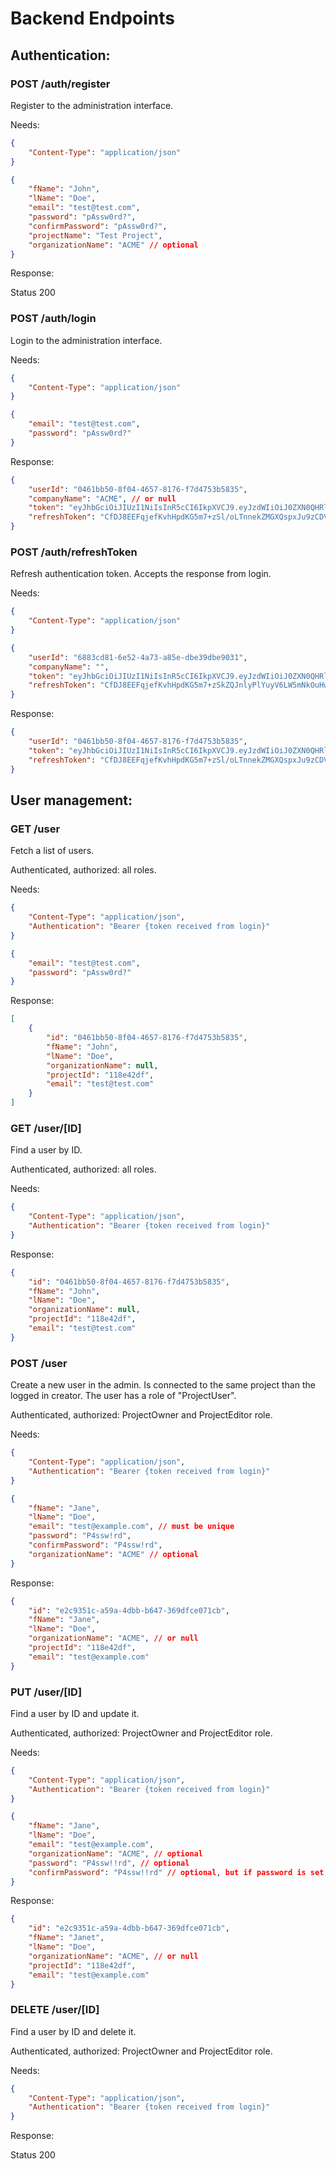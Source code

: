 
<Meta title="Project Plan/Endpoints" />

# Backend Endpoints

<h2 className="sb-unstyled mt-4 mb-2 text-2xl text-zinc-500 uppercase">
	Authentication:
</h2>

<h3 className="sb-unstyled text-xl text-zinc-400">POST /auth/register</h3>

Register to the administration interface.

Needs:

```json Headers
{
	"Content-Type": "application/json"
}
```

```json Body
{
	"fName": "John",
	"lName": "Doe",
	"email": "test@test.com",
	"password": "pAssw0rd?",
	"confirmPassword": "pAssw0rd?",
	"projectName": "Test Project",
	"organizationName": "ACME" // optional
}
```

Response:

Status 200

<h3 className="sb-unstyled text-xl text-zinc-400">POST /auth/login</h3>

Login to the administration interface.

Needs:

```json Headers
{
	"Content-Type": "application/json"
}
```

```json Body
{
	"email": "test@test.com",
	"password": "pAssw0rd?"
}
```

Response:

```json
{
	"userId": "0461bb50-8f04-4657-8176-f7d4753b5835",
	"companyName": "ACME", // or null
	"token": "eyJhbGciOiJIUzI1NiIsInR5cCI6IkpXVCJ9.eyJzdWIiOiJ0ZXN0QHRlc3QuY29tIiwianRpIjoiMzc0NjUwNzAtZjNjNS00ZmU2LWEzZGQtY2JkNDEzNTZlY2Q0IiwiZW1haWwiOiJ0ZXN0QHRlc3QuY29tIiwidWlkIjoiMDQ2MWJiNTAtOGYwNC00NjU3LTgxNzYtZjdkNDc1M2I1ODM1IiwiaHR0cDovL3NjaGVtYXMubWljcm9zb2Z0LmNvbS93cy8yMDA4LzA2L2lkZW50aXR5L2NsYWltcy9yb2xlIjoiUHJvamVjdE93bmVyIiwiZXhwIjoxNjg2NjY2ODMzLCJpc3MiOiJDcmltc29uLUVhZ2xlIiwiYXVkIjoiQ0UtQ01TLUFQSSJ9.OGHEw7C-AShWD1kCVOqpXx0wOl2zYkJMagfFp-gE0sw",
	"refreshToken": "CfDJ8EEFqjefKvhHpdKG5m7+zSl/oLTnnekZMGXQspxJu9zCDVLzPF1lVnpf1y5eqKWRiabZRNs2XvOHdJeJte2yDvq7ukY+r95ldTdLM/5gUYYreM7yAit8BQEgF5/G1Uw5s2b655sSjAkBis2VOVUEkqPBU+DnZPPrDkV3HP4x9THrTgEQYBil9fgoRTcTik3adqp0TxqUfdRozJpyF04kp8ETeqPlgCNyBqn7wp9D97tx"
}
```

<h3 className="sb-unstyled text-xl text-zinc-400">POST /auth/refreshToken</h3>

Refresh authentication token. Accepts the response from login.

Needs:

```json Headers
{
	"Content-Type": "application/json"
}
```

```json Body
{
	"userId": "6883cd81-6e52-4a73-a85e-dbe39dbe9031",
	"companyName": "",
	"token": "eyJhbGciOiJIUzI1NiIsInR5cCI6IkpXVCJ9.eyJzdWIiOiJ0ZXN0QHRlc3QuY29tIiwianRpIjoiMDJkMWU1NmUtNTNiOC00MDBlLTlmYTAtMTI2Yjc0ZjgyZjYwIiwiZW1haWwiOiJ0ZXN0QHRlc3QuY29tIiwidWlkIjoiNjg4M2NkODEtNmU1Mi00YTczLWE4NWUtZGJlMzlkYmU5MDMxIiwiaHR0cDovL3NjaGVtYXMubWljcm9zb2Z0LmNvbS93cy8yMDA4LzA2L2lkZW50aXR5L2NsYWltcy9yb2xlIjoiUHJvamVjdE93bmVyIiwiZXhwIjoxNjg2NjU1NzM4LCJpc3MiOiJDcmltc29uLUVhZ2xlIiwiYXVkIjoiQ0UtQ01TLUFQSSJ9.boq27DPGCCqzHrj7XV658D2k1RyZ0ZZOVoj_ITjbOow",
	"refreshToken": "CfDJ8EEFqjefKvhHpdKG5m7+zSkZQJnlyPlYuyV6LW5mNkOuHwXgOAp9eC1Z3i/g1g6Gq1vB49Nbn3W8PKW4+XAz/jNLqM41ff+s7rbtW1V2xI8Kk9WdIZAkNdBWMRKYuDtyhTrqJfC/7qwLnynrRdC0kKtr7IvGVlyHSycR0F8nawAWr+Kh2+U0ReA1eZQpYuaDCpyEEyt/kfbKuGY78X8JYkkCEkOlW9r/1eZtqyPeqRhD"
}
```

Response:

```json
{
	"userId": "0461bb50-8f04-4657-8176-f7d4753b5835",
	"token": "eyJhbGciOiJIUzI1NiIsInR5cCI6IkpXVCJ9.eyJzdWIiOiJ0ZXN0QHRlc3QuY29tIiwianRpIjoiMzc0NjUwNzAtZjNjNS00ZmU2LWEzZGQtY2JkNDEzNTZlY2Q0IiwiZW1haWwiOiJ0ZXN0QHRlc3QuY29tIiwidWlkIjoiMDQ2MWJiNTAtOGYwNC00NjU3LTgxNzYtZjdkNDc1M2I1ODM1IiwiaHR0cDovL3NjaGVtYXMubWljcm9zb2Z0LmNvbS93cy8yMDA4LzA2L2lkZW50aXR5L2NsYWltcy9yb2xlIjoiUHJvamVjdE93bmVyIiwiZXhwIjoxNjg2NjY2ODMzLCJpc3MiOiJDcmltc29uLUVhZ2xlIiwiYXVkIjoiQ0UtQ01TLUFQSSJ9.OGHEw7C-AShWD1kCVOqpXx0wOl2zYkJMagfFp-gE0sw",
	"refreshToken": "CfDJ8EEFqjefKvhHpdKG5m7+zSl/oLTnnekZMGXQspxJu9zCDVLzPF1lVnpf1y5eqKWRiabZRNs2XvOHdJeJte2yDvq7ukY+r95ldTdLM/5gUYYreM7yAit8BQEgF5/G1Uw5s2b655sSjAkBis2VOVUEkqPBU+DnZPPrDkV3HP4x9THrTgEQYBil9fgoRTcTik3adqp0TxqUfdRozJpyF04kp8ETeqPlgCNyBqn7wp9D97tx"
}
```

<h2 className="sb-unstyled mt-4 mb-2 text-2xl text-zinc-500 uppercase">
	User management:
</h2>

<h3 className="sb-unstyled text-xl text-zinc-400">GET /user</h3>

Fetch a list of users.

Authenticated, authorized: all roles.

Needs:

```json Headers
{
	"Content-Type": "application/json",
	"Authentication": "Bearer {token received from login}"
}
```

```json Body
{
	"email": "test@test.com",
	"password": "pAssw0rd?"
}
```

Response:

```json
[
	{
		"id": "0461bb50-8f04-4657-8176-f7d4753b5835",
		"fName": "John",
		"lName": "Doe",
		"organizationName": null,
		"projectId": "118e42df",
		"email": "test@test.com"
	}
]
```

<h3 className="sb-unstyled text-xl text-zinc-400">GET /user/[ID]</h3>

Find a user by ID.

Authenticated, authorized: all roles.

Needs:

```json Headers
{
	"Content-Type": "application/json",
	"Authentication": "Bearer {token received from login}"
}
```

Response:

```json
{
	"id": "0461bb50-8f04-4657-8176-f7d4753b5835",
	"fName": "John",
	"lName": "Doe",
	"organizationName": null,
	"projectId": "118e42df",
	"email": "test@test.com"
}
```

<h3 className="sb-unstyled text-xl text-zinc-400">POST /user</h3>

Create a new user in the admin. Is connected to the same project than the logged in creator. The user has a role of "ProjectUser".

Authenticated, authorized: ProjectOwner and ProjectEditor role.

Needs:

```json Headers
{
	"Content-Type": "application/json",
	"Authentication": "Bearer {token received from login}"
}
```

```json Body
{
	"fName": "Jane",
	"lName": "Doe",
	"email": "test@example.com", // must be unique
	"password": "P4ssw!rd",
	"confirmPassword": "P4ssw!rd",
	"organizationName": "ACME" // optional
}
```

Response:

```json
{
	"id": "e2c9351c-a59a-4dbb-b647-369dfce071cb",
	"fName": "Jane",
	"lName": "Doe",
	"organizationName": "ACME", // or null
	"projectId": "118e42df",
	"email": "test@example.com"
}
```

<h3 className="sb-unstyled text-xl text-zinc-400">PUT /user/[ID]</h3>

Find a user by ID and update it.

Authenticated, authorized: ProjectOwner and ProjectEditor role.

Needs:

```json Headers
{
	"Content-Type": "application/json",
	"Authentication": "Bearer {token received from login}"
}
```

```json Body
{
	"fName": "Jane",
	"lName": "Doe",
	"email": "test@example.com",
	"organizationName": "ACME", // optional
	"password": "P4ssw!!rd", // optional
	"confirmPassword": "P4ssw!!rd" // optional, but if password is set, this has to be the same
}
```

Response:

```json
{
	"id": "e2c9351c-a59a-4dbb-b647-369dfce071cb",
	"fName": "Janet",
	"lName": "Doe",
	"organizationName": "ACME", // or null
	"projectId": "118e42df",
	"email": "test@example.com"
}
```

<h3 className="sb-unstyled text-xl text-zinc-400">DELETE /user/[ID]</h3>

Find a user by ID and delete it.

Authenticated, authorized: ProjectOwner and ProjectEditor role.

Needs:

```json Headers
{
	"Content-Type": "application/json",
	"Authentication": "Bearer {token received from login}"
}
```

Response:

Status 200
